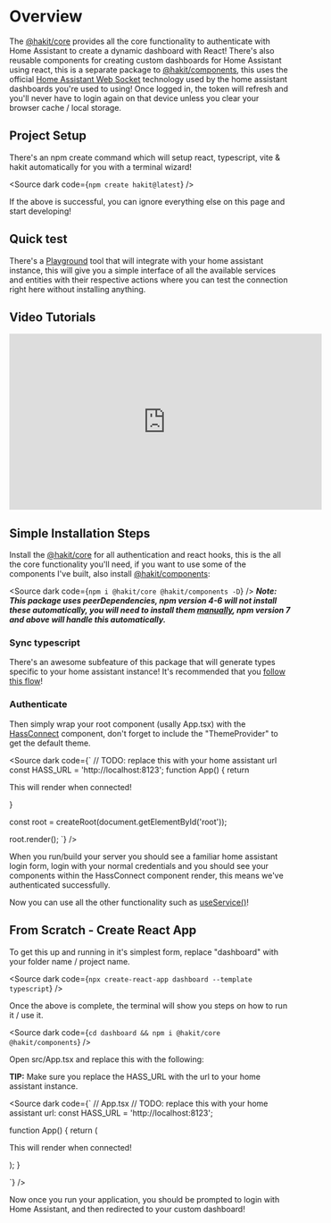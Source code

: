 
<Meta title="INTRODUCTION/Getting Started" />

# Overview
The [@hakit/core](https://www.npmjs.com/package/@hakit/core) provides all the core functionality to authenticate with Home Assistant to create a dynamic dashboard with React! There's also reusable components for creating custom dashboards for Home Assistant using react, this is a separate package to [@hakit/components](https://www.npmjs.com/package/@hakit/components), this uses the official [Home Assistant Web Socket](https://github.com/home-assistant/home-assistant-js-websocket) technology used by the home assistant dashboards you're used to using!
Once logged in, the token will refresh and you'll never have to login again on that device unless you clear your browser cache / local storage.

## Project Setup
There's an npm create command which will setup react, typescript, vite & hakit automatically for you with a terminal wizard!

<Source dark code={`npm create hakit@latest`} />

If the above is successful, you can ignore everything else on this page and start developing!

## Quick test
There's a [Playground](/story/introduction-test-connection--playground) tool that will integrate with your home assistant instance, this will give you a simple interface of all the available services and entities with their respective actions where you can test
the connection right here without installing anything.

## Video Tutorials

<iframe style={{
  marginTop: 20,
  display: 'block'
}} width="560" height="315" src="https://www.youtube.com/embed/videoseries?list=PLx2XQ2lsgvPoJj8tFS4ipaqPpqOWKO5oX" title="YouTube video player" frameborder="0" allow="accelerometer; autoplay; clipboard-write; encrypted-media; gyroscope; picture-in-picture; web-share" allowfullscreen></iframe>

## Simple Installation Steps
Install the [@hakit/core](https://www.npmjs.com/package/@hakit/core) for all authentication and react hooks, this is the all the core functionality you'll need, if you want to use some of the components I've built, also install [@hakit/components](https://www.npmjs.com/package/@hakit/components):

<Source dark code={`npm i @hakit/core @hakit/components -D`} />
***Note: This package uses peerDependencies, npm version 4-6 will not install these automatically, you will need to install them [manually](https://stackoverflow.com/questions/35207380/how-to-install-npm-peer-dependencies-automatically), npm version 7 and above will handle this automatically.***


### Sync typescript
There's an awesome subfeature of this package that will generate types specific to your home assistant instance! It's recommended that you [follow this flow](/docs/introduction-typescriptsync--docs)!

### Authenticate

Then simply wrap your root component (usally App.tsx) with the [HassConnect](/docs/components-hassconnect--docs) component, don't forget to include the "ThemeProvider" to get the default theme.

<Source dark code={`
// TODO: replace this with your home assistant url
const HASS_URL = 'http://localhost:8123';
function App() {
  return <HassConnect hassUrl={HASS_URL}>
    <ThemeProvider includeThemeControls />
    <p>This will render when connected!</p>
  </HassConnect>
}

const root = createRoot(document.getElementById('root'));

root.render(<App />);
`} />

When you run/build your server you should see a familiar home assistant login form, login with your normal credentials and you should see your components within the HassConnect component render, this means
we've authenticated successfully.

Now you can use all the other functionality such as [useService()](/docs/hooks-useservice--docs)!


## From Scratch - Create React App
To get this up and running in it's simplest form, replace "dashboard" with your folder name / project name.

<Source dark code={`npx create-react-app dashboard --template typescript`} />

Once the above is complete, the terminal will show you steps on how to run it / use it.

<Source dark code={`
  cd dashboard && npm i @hakit/core @hakit/components
`} />

Open src/App.tsx and replace this with the following:

**TIP:** Make sure you replace the HASS_URL with the url to your home assistant instance.


<Source dark code={`
// App.tsx
// TODO: replace this with your home assistant url:
const HASS_URL = 'http://localhost:8123';

function App() {
  return (
    <HassConnect hassUrl={HASS_URL}>
      <p>This will render when connected!</p>
    </HassConnect>
  );
}

`} />

Now once you run your application, you should be prompted to login with Home Assistant, and then redirected to your custom dashboard!
